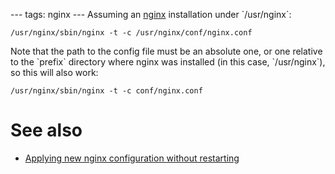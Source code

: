 ---
tags: nginx
---
Assuming an [[nginx]] installation under `/usr/nginx`:

 /usr/nginx/sbin/nginx -t -c /usr/nginx/conf/nginx.conf

Note that the path to the config file must be an absolute one, or one relative to the `prefix` directory where nginx was installed (in this case, `/usr/nginx`), so this will also work:

 /usr/nginx/sbin/nginx -t -c conf/nginx.conf

= See also =

* [[Applying new nginx configuration without restarting]]
